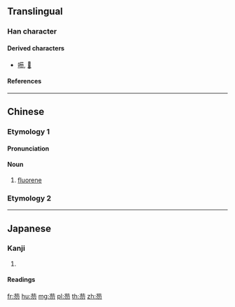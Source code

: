 {{character info/new}}
==Translingual==

===Han character===
{{Han char|rn=140|rad=艸|as=04|sn=10|four=44227|canj=TPHH|ids=⿱艹勿}}

====Derived characters====
* [[㖴]], [[𬬈]]

====References====
{{Han ref|kx=1021.030|dkj=30737|dj=1480.010|hdz=53183.080|uh=82B4}}

----

==Chinese==
{{zh-forms}}
{{zh-wp}}

===Etymology 1===
{{bor|zh|en|fluorene}}

====Pronunciation====
{{zh-pron
|m=wù
|c=mat6
|cat=n
}}

====Noun====
{{zh-noun}}

# {{lb|zh|organic compound}} [[fluorene]]

===Etymology 2===
{{zh-see|忽|a}}

----

==Japanese==

===Kanji===
{{ja-kanji|rs=艸04}}

# {{defn|lang=ja|sort=艸04}}

====Readings====
{{ja-readings|goon=[[もつ]] (motsu), [[もち]] (mochi), [[こち]] (kochi)|kanon=[[ぶつ]] (butsu), [[こつ]] (kotsu)}}

[[fr:芴]]
[[hu:芴]]
[[mg:芴]]
[[pl:芴]]
[[th:芴]]
[[zh:芴]]